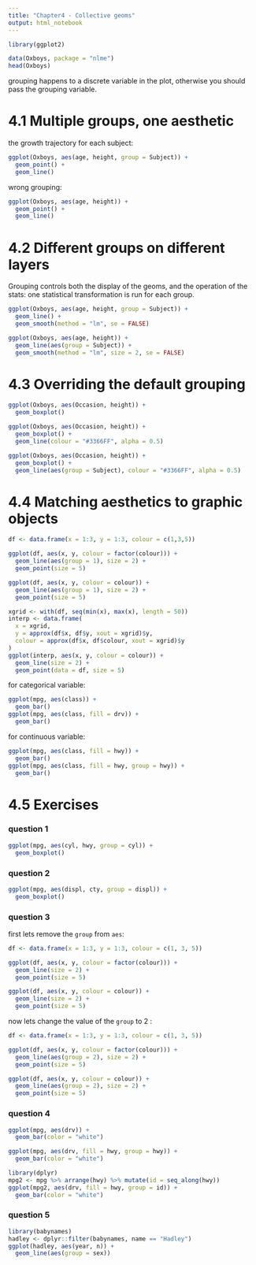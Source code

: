 ---
title: "Chapter4 - Collective geoms"
output: html_notebook
---

```{r}
library(ggplot2)

data(Oxboys, package = "nlme")
head(Oxboys)
```

grouping happens to a discrete variable in the plot, otherwise you should pass the grouping variable.

# 4.1 Multiple groups, one aesthetic

the growth trajectory for each subject:

```{r}
ggplot(Oxboys, aes(age, height, group = Subject)) + 
  geom_point() + 
  geom_line()
```

wrong grouping:

```{r}
ggplot(Oxboys, aes(age, height)) + 
  geom_point() + 
  geom_line()
```


# 4.2 Different groups on different layers

Grouping controls both the display of the geoms, and the operation of the stats: one statistical transformation is run for each group.

```{r}
ggplot(Oxboys, aes(age, height, group = Subject)) + 
  geom_line() + 
  geom_smooth(method = "lm", se = FALSE)
```


```{r}
ggplot(Oxboys, aes(age, height)) + 
  geom_line(aes(group = Subject)) + 
  geom_smooth(method = "lm", size = 2, se = FALSE)
```


# 4.3 Overriding the default grouping

```{r}
ggplot(Oxboys, aes(Occasion, height)) + 
  geom_boxplot()
```

```{r}
ggplot(Oxboys, aes(Occasion, height)) + 
  geom_boxplot() + 
  geom_line(colour = "#3366FF", alpha = 0.5)
```

```{r}
ggplot(Oxboys, aes(Occasion, height)) + 
  geom_boxplot() +
  geom_line(aes(group = Subject), colour = "#3366FF", alpha = 0.5)
```

# 4.4 Matching aesthetics to graphic objects

```{r}
df <- data.frame(x = 1:3, y = 1:3, colour = c(1,3,5))

ggplot(df, aes(x, y, colour = factor(colour))) + 
  geom_line(aes(group = 1), size = 2) +
  geom_point(size = 5)

ggplot(df, aes(x, y, colour = colour)) + 
  geom_line(aes(group = 1), size = 2) +
  geom_point(size = 5)
```

```{r}
xgrid <- with(df, seq(min(x), max(x), length = 50))
interp <- data.frame(
  x = xgrid,
  y = approx(df$x, df$y, xout = xgrid)$y,
  colour = approx(df$x, df$colour, xout = xgrid)$y  
)
ggplot(interp, aes(x, y, colour = colour)) + 
  geom_line(size = 2) +
  geom_point(data = df, size = 5)
```


for categorical variable:
```{r}
ggplot(mpg, aes(class)) + 
  geom_bar()
ggplot(mpg, aes(class, fill = drv)) + 
  geom_bar()
```

for continuous variable:
```{r}
ggplot(mpg, aes(class, fill = hwy)) + 
  geom_bar()
ggplot(mpg, aes(class, fill = hwy, group = hwy)) + 
  geom_bar()
```

# 4.5 Exercises

### question 1

```{r}
ggplot(mpg, aes(cyl, hwy, group = cyl)) +
  geom_boxplot()
```

### question 2

```{r}
ggplot(mpg, aes(displ, cty, group = displ)) + 
  geom_boxplot()
```

### question 3

first lets remove the `group` from `aes`:
```{r}
df <- data.frame(x = 1:3, y = 1:3, colour = c(1, 3, 5))

ggplot(df, aes(x, y, colour = factor(colour))) + 
  geom_line(size = 2) +
  geom_point(size = 5)

ggplot(df, aes(x, y, colour = colour)) + 
  geom_line(size = 2) +
  geom_point(size = 5)
```

now lets change the value of the `group` to 2 :
```{r}
df <- data.frame(x = 1:3, y = 1:3, colour = c(1, 3, 5))

ggplot(df, aes(x, y, colour = factor(colour))) + 
  geom_line(aes(group = 2), size = 2) +
  geom_point(size = 5)

ggplot(df, aes(x, y, colour = colour)) + 
  geom_line(aes(group = 2), size = 2) +
  geom_point(size = 5)
```

### question 4

```{r}
ggplot(mpg, aes(drv)) + 
  geom_bar(color = "white")

ggplot(mpg, aes(drv, fill = hwy, group = hwy)) + 
  geom_bar(color = "white")

library(dplyr)  
mpg2 <- mpg %>% arrange(hwy) %>% mutate(id = seq_along(hwy)) 
ggplot(mpg2, aes(drv, fill = hwy, group = id)) + 
  geom_bar(color = "white")
```

### question 5

```{r}
library(babynames)
hadley <- dplyr::filter(babynames, name == "Hadley")
ggplot(hadley, aes(year, n)) + 
  geom_line(aes(group = sex))
```
